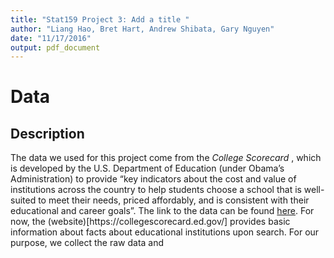 ```yaml
---
title: "Stat159 Project 3: Add a title "
author: "Liang Hao, Bret Hart, Andrew Shibata, Gary Nguyen"
date: "11/17/2016"
output: pdf_document
---
```


# Data

## Description

The data we used for this project come from the *College Scorecard* , which is developed by the U.S. Department of Education (under Obama's Administration) to provide "key indicators about the cost and value of institutions across the country to help students choose a school that is well-suited to meet their needs, priced affordably, and is consistent with their educational and career goals". The link to the data can be found [here](https://collegescorecard.ed.gov/data/). For now, the (website)[https://collegescorecard.ed.gov/] provides basic information about facts about educational institutions upon search. For our purpose, we collect the raw data and 

